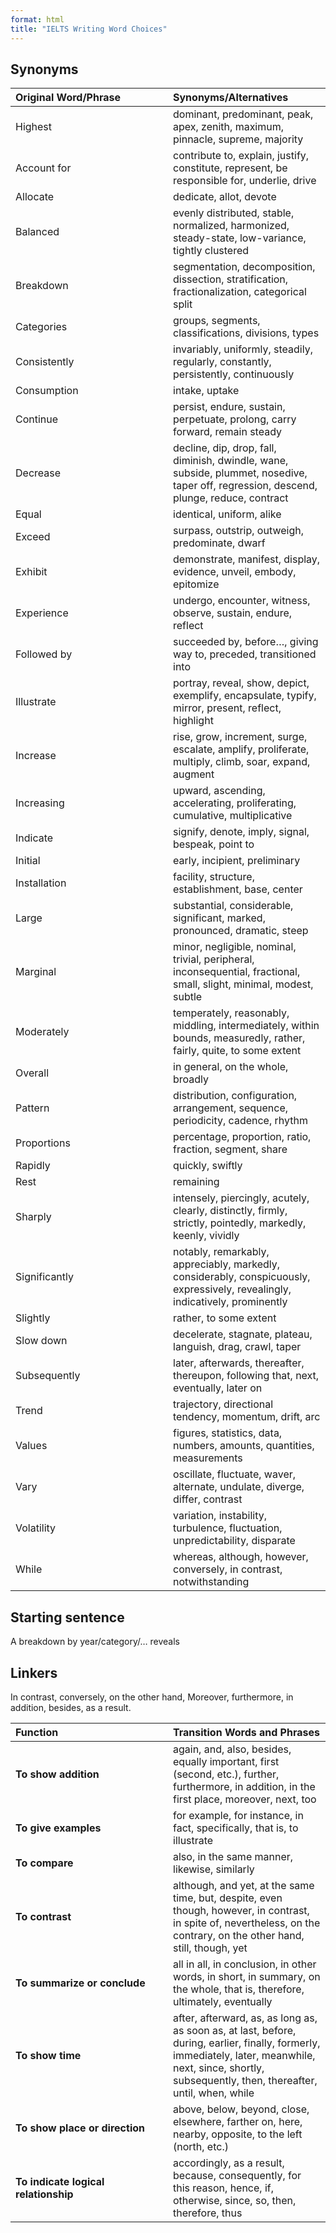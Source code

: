 ```yaml
---
format: html
title: "IELTS Writing Word Choices"
---
```


## Synonyms

| Original Word/Phrase | Synonyms/Alternatives |
| :--- | :--- |
| Highest | dominant, predominant, peak, apex, zenith, maximum, pinnacle, supreme, majority |
| Account for | contribute to, explain, justify, constitute, represent, be responsible for, underlie, drive |
| Allocate | dedicate, allot, devote |
| Balanced | evenly distributed, stable, normalized, harmonized, steady-state, low-variance, tightly clustered |
| Breakdown | segmentation, decomposition, dissection, stratification, fractionalization, categorical split |
| Categories | groups, segments, classifications, divisions, types |
| Consistently | invariably, uniformly, steadily, regularly, constantly, persistently, continuously |
| Consumption | intake, uptake |
| Continue | persist, endure, sustain, perpetuate, prolong, carry forward, remain steady |
| Decrease | decline, dip, drop, fall, diminish, dwindle, wane, subside, plummet, nosedive, taper off, regression, descend, plunge, reduce, contract |
| Equal | identical, uniform, alike |
| Exceed | surpass, outstrip, outweigh, predominate, dwarf |
| Exhibit | demonstrate, manifest, display, evidence, unveil, embody, epitomize |
| Experience | undergo, encounter, witness, observe, sustain, endure, reflect |
| Followed by | succeeded by, before..., giving way to, preceded, transitioned into |
| Illustrate | portray, reveal, show, depict, exemplify, encapsulate, typify, mirror, present, reflect, highlight |
| Increase | rise, grow, increment, surge, escalate, amplify, proliferate, multiply, climb, soar, expand, augment |
| Increasing | upward, ascending, accelerating, proliferating, cumulative, multiplicative |
| Indicate | signify, denote, imply, signal, bespeak, point to |
| Initial | early, incipient, preliminary |
| Installation | facility, structure, establishment, base, center |
| Large | substantial, considerable, significant, marked, pronounced, dramatic, steep |
| Marginal | minor, negligible, nominal, trivial, peripheral, inconsequential, fractional, small, slight, minimal, modest, subtle |
| Moderately | temperately, reasonably, middling, intermediately, within bounds, measuredly, rather, fairly, quite, to some extent |
| Overall | in general, on the whole, broadly |
| Pattern | distribution, configuration, arrangement, sequence, periodicity, cadence, rhythm |
| Proportions | percentage, proportion, ratio, fraction, segment, share |
| Rapidly | quickly, swiftly |
| Rest | remaining |
| Sharply | intensely, piercingly, acutely, clearly, distinctly, firmly, strictly, pointedly, markedly, keenly, vividly |
| Significantly | notably, remarkably, appreciably, markedly, considerably, conspicuously, expressively, revealingly, indicatively, prominently |
| Slightly | rather, to some extent |
| Slow down | decelerate, stagnate, plateau, languish, drag, crawl, taper |
| Subsequently | later, afterwards, thereafter, thereupon, following that, next, eventually, later on |
| Trend | trajectory, directional tendency, momentum, drift, arc |
| Values | figures, statistics, data, numbers, amounts, quantities, measurements |
| Vary | oscillate, fluctuate, waver, alternate, undulate, diverge, differ, contrast |
| Volatility | variation, instability, turbulence, fluctuation, unpredictability, disparate |
| While | whereas, although, however, conversely, in contrast, notwithstanding |

## Starting sentence

A breakdown by year/category/… reveals

## Linkers

In contrast, conversely, on the other hand, Moreover, furthermore, in addition, besides, as a result.

| Function | Transition Words and Phrases |
| :--- | :--- |
| **To show addition** | again, and, also, besides, equally important, first (second, etc.), further, furthermore, in addition, in the first place, moreover, next, too |
| **To give examples** | for example, for instance, in fact, specifically, that is, to illustrate |
| **To compare** | also, in the same manner, likewise, similarly |
| **To contrast** | although, and yet, at the same time, but, despite, even though, however, in contrast, in spite of, nevertheless, on the contrary, on the other hand, still, though, yet |
| **To summarize or conclude** | all in all, in conclusion, in other words, in short, in summary, on the whole, that is, therefore, ultimately, eventually |
| **To show time** | after, afterward, as, as long as, as soon as, at last, before, during, earlier, finally, formerly, immediately, later, meanwhile, next, since, shortly, subsequently, then, thereafter, until, when, while |
| **To show place or direction** | above, below, beyond, close, elsewhere, farther on, here, nearby, opposite, to the left (north, etc.) |
| **To indicate logical relationship** | accordingly, as a result, because, consequently, for this reason, hence, if, otherwise, since, so, then, therefore, thus |
